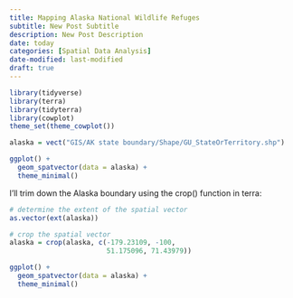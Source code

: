 ```yaml
---
title: Mapping Alaska National Wildlife Refuges
subtitle: New Post Subtitle
description: New Post Description
date: today
categories: [Spatial Data Analysis]
date-modified: last-modified
draft: true
---
```


```r
library(tidyverse)
library(terra)
library(tidyterra)
library(cowplot)
theme_set(theme_cowplot())
```

```r
alaska = vect("GIS/AK state boundary/Shape/GU_StateOrTerritory.shp")

ggplot() +
  geom_spatvector(data = alaska) +
  theme_minimal()
```

I'll trim down the Alaska boundary using the crop() function in terra:

```r
# determine the extent of the spatial vector
as.vector(ext(alaska))
```

```r
# crop the spatial vector
alaska = crop(alaska, c(-179.23109, -100, 
                        51.175096, 71.43979))
```

```r
ggplot() +
  geom_spatvector(data = alaska) +
  theme_minimal()
```
